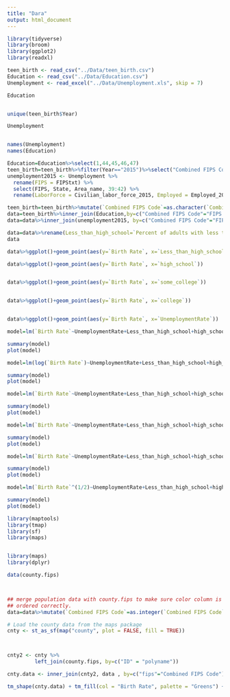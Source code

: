 ```yaml
---
title: "Dara"
output: html_document
---
```



```r
library(tidyverse)
library(broom)
library(ggplot2)
library(readxl)
```


```r
teen_birth <- read_csv("../Data/teen_birth.csv")
Education <- read_csv("../Data/Education.csv")
Unemployment <- read_excel("../Data/Unemployment.xls", skip = 7)
```


```r
Education


unique(teen_birth$Year)

Unemployment



```
```r
names(Unemployment)
names(Education)
```
```r

Education=Education%>%select(1,44,45,46,47)
teen_birth=teen_birth%>%filter(Year=="2015")%>%select("Combined FIPS Code", "Birth Rate", "Year")
unemployment2015 <- Unemployment %>%
  rename(FIPS = FIPStxt) %>%
  select(FIPS, State, Area_name, 39:42) %>%
  rename(LaborForce = Civilian_labor_force_2015, Employed = Employed_2015, Unemployed = Unemployed_2015, UnemploymentRate = Unemployment_rate_2015)
```
```r
teen_birth=teen_birth%>%mutate(`Combined FIPS Code`=as.character(`Combined FIPS Code`))
data=teen_birth%>%inner_join(Education,by=c("Combined FIPS Code"="FIPS Code"))
data=data%>%inner_join(unemployment2015, by=c("Combined FIPS Code"="FIPS"))

data=data%>%rename(Less_than_high_school=`Percent of adults with less than a high school diploma, 2013-17`,high_school=`Percent of adults with a high school diploma only, 2013-17`,some_college=`Percent of adults completing some college or associate's degree, 2013-17`,college=`Percent of adults with a bachelor's degree or higher, 2013-17`)
data
```


```r
data%>%ggplot()+geom_point(aes(y=`Birth Rate`, x=`Less_than_high_school`))

data%>%ggplot()+geom_point(aes(y=`Birth Rate`, x=`high_school`))


data%>%ggplot()+geom_point(aes(y=`Birth Rate`, x=`some_college`))


data%>%ggplot()+geom_point(aes(y=`Birth Rate`, x=`college`))


data%>%ggplot()+geom_point(aes(y=`Birth Rate`, x=`UnemploymentRate`))
```

```r
model=lm(`Birth Rate`~UnemploymentRate+Less_than_high_school+high_school+college,data=data)

summary(model)
plot(model)
```


```r

model=lm(log(`Birth Rate`)~UnemploymentRate+Less_than_high_school+high_school+college,data=data)

summary(model)
plot(model)
```



```r

model=lm(`Birth Rate`~UnemploymentRate+Less_than_high_school+high_school+college+I(UnemploymentRate^2)+I(Less_than_high_school^2)+I(high_school^2)+I(college^2),data=data)

summary(model)
plot(model)
```


```r

model=lm(`Birth Rate`~UnemploymentRate+Less_than_high_school+high_school+college+I(UnemploymentRate^(1/2))+I(Less_than_high_school^(1/2))+I(high_school^(1/2))+I(college^(1/2)),data=data)

summary(model)
plot(model)
```



```r

model=lm(`Birth Rate`~UnemploymentRate+Less_than_high_school+high_school+college+I(log(UnemploymentRate))+I(log(Less_than_high_school))+I(log(high_school))+I(log(college)),data=data)

summary(model)
plot(model)
```


```r
model=lm(`Birth Rate`^(1/2)~UnemploymentRate+Less_than_high_school+high_school+college,data=data)

summary(model)
plot(model)
```


```r
library(maptools)
library(tmap) 
library(sf)
library(maps)


library(maps)
library(dplyr)

data(county.fips)



## merge population data with county.fips to make sure color column is
## ordered correctly.
data=data%>%mutate(`Combined FIPS Code`=as.integer(`Combined FIPS Code`))


```


```r
# Load the county data from the maps package
cnty <- st_as_sf(map("county", plot = FALSE, fill = TRUE))



cnty2 <- cnty %>%
         left_join(county.fips, by=c("ID" = "polyname"))

cnty.data <- inner_join(cnty2, data , by=c("fips"="Combined FIPS Code") )

tm_shape(cnty.data) + tm_fill(col = "Birth Rate", palette = "Greens") +tm_legend(outside = TRUE)
```